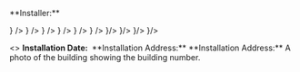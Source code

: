 <p>**Installer:**</p>
<p className="margin-left">
<ShowOrHide visible={props?.project}>
  <LabelValue path="installer.name" parent={props.project} suffix={<br/>} />
  <LabelValue path="installer.company_name" parent={props.project} suffix={<br/>} />
  <LabelValue path="installer.mailing_address" parent={props.project} suffix={<br/>} />
  <LabelValue path="installer.phone" parent={props.project} suffix={<br/>} />
  <LabelValue path="installer.email" parent={props.project} suffix={<br/>} />
</ShowOrHide>
<ShowOrHide visible={props?.project == null}>
  <LabelValue path="installer.name" suffix={<br/>} />
  <LabelValue path="installer.company_name" suffix={<br/>}/>
  <LabelValue path="installer.mailing_address" suffix={<br/>}/>
  <LabelValue path="installer.phone" suffix={<br/>}/>
  <LabelValue path="installer.email" suffix={<br/>}/>
</ShowOrHide>
</p>
<ShowOrHide visible={props.data.install_date}>
  <>
    <strong>Installation Date:&nbsp;</strong> <DateStr date={props.data.install_date} />
  </>
</ShowOrHide>

<ShowOrHide visible={props?.project}>
   **Installation Address:** <LabelValue path="location.street_address" parent={props.project} suffix=", "/> <LabelValue path="location.city" parent={props.project} suffix=", "/> <LabelValue path="location.state" parent={props.project} suffix=", "/><LabelValue path="location.zip_code" parent={props.project}/>
</ShowOrHide>
<ShowOrHide visible={props?.project == null}>
 **Installation Address:** <LabelValue path="location.street_address" suffix=", "/><LabelValue path="location.city" suffix=", " /><LabelValue path="location.state" suffix=", " /> <LabelValue path="location.zip_code" />
</ShowOrHide>

<Photo id="building_number_photo" label="Building Number" project={props.project} required>
      A photo of the building showing the building number.
</Photo>